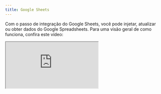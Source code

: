 ```yaml
---
title: Google Sheets
---
```


Com o passo de integração do Google Sheets, você pode injetar, atualizar ou obter dados do Google Spreadsheets. Para uma visão geral de como funciona, confira este vídeo:

<div className="relative" style={{ paddingBottom: '64.5933014354067%' }}>
  <iframe
    src="https://www.youtube.com/embed/UjlZvlqg6mA"
    allowFullScreen
    className="absolute top-0 left-0 w-full h-full"
  />
</div>

Para funcionar corretamente, sua planilha deve ter sua primeira linha como uma linha de cabeçalho. E todos os nomes de cabeçalho devem ser únicos. É assim que o bloco sabe qual coluna atualizar:

<Frame>
  <img
    src="/images/blocks/integrations/spreadsheet-format.png"
    alt="Bloco Google Analytics"
  />
</Frame>

## Como adicionar a data de envio à minha linha?

Para isso, você precisará definir uma nova variável com o valor "Agora" antes do bloco do Google Sheets. Em seguida, você pode simplesmente usar essa variável no bloco do Google Sheets.

## Avançado

<div className="relative" style={{ paddingBottom: '64.5933014354067%' }}>
  <iframe
    src="https://www.youtube.com/embed/2E0gK-PwFK4"
    allowFullScreen
    className="absolute top-0 left-0 w-full h-full"
  />
</div>

## Solução de problemas

O bloco do Google Sheets não inseriu ou atualizou uma linha, mas deveria? Certifique-se de verificar os [logs](/results/overview#logs). Se ainda não conseguir descobrir o que deu errado, me mande uma mensagem usando o botão de chat diretamente na ferramenta 👍
